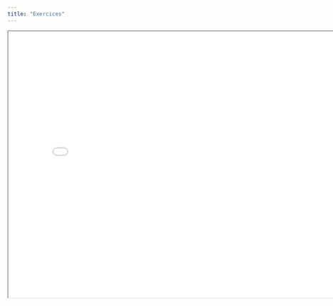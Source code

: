 ```yaml
---
title: "Exercices"
---
```



<iframe src="Exercice/example.html" width="800" height="600"></iframe> 